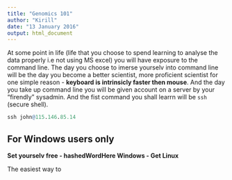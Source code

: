 ```yaml
---
title: "Genomics 101"
author: "Kirill"
date: "13 January 2016"
output: html_document
---
```


At some point in life (life that you choose to spend learning to analyse the data properly i.e not using MS excel) you will have exposure to the command line. The day you choose to imerse yourselv into command line will be the day you become a better scientist, more proficient scientist for one simple reason - **keyboard is intrinsicly faster then mouse**. And the day you take up command line you will be given account on a server by your "firendly" sysadmin. And the fist command you shall learrn will be `ssh` (secure shell).

```r
ssh john@115.146.85.14
```
## For Windows users only

**Set yourselv free - hashedWordHere Windows - Get Linux**

The easiest way to 